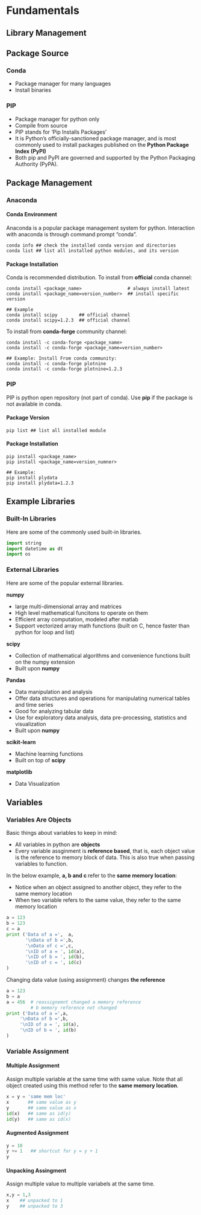 
# Fundamentals

## Library Management

## Package Source

### Conda

- Package manager for many languages  
- Install binaries

### PIP

- Package manager for python only  
- Compile from source  
- PIP stands for 'Pip Installs Packages'  
- It is Python's officially-sanctioned package manager, and is most commonly used to install packages published on the **Python Package Index (PyPI)**  
- Both pip and PyPI are governed and supported by the Python Packaging Authority (PyPA).

## Package Management

### Anaconda

#### Conda Environment {-}

Anaconda is a popular package management system for python. Interaction with anaconda is through command prompt "conda".

```
conda info ## check the installed conda version and directories
conda list ## list all installed python modules, and its version
```

#### Package Installation {-}

Conda is recommended distribution. To install from **official** conda channel:

```
conda install <package_name>                 # always install latest
conda install <package_name=version_number>  ## install specific version

## Example
conda install scipy        ## official channel
conda install scipy=1.2.3  ## official channel
```

To install from **conda-forge** community channel:

```
conda install -c conda-forge <package_name>
conda install -c conda-forge <package_name=version_number>

## Example: Install From conda community:
conda install -c conda-forge plotnine
conda install -c conda-forge plotnine=1.2.3

```

### PIP

PIP is python open repository (not part of conda). Use **pip** if the package is not available in conda.

#### Package Version {-}

```
pip list ## list all installed module
```

#### Package Installation {-}

```
pip install <package_name>
pip install <package_name=version_numner>

## Example: 
pip install plydata
pip install plydata=1.2.3
```

## Example Libraries

### Built-In Libraries

Here are some of the commonly used built-in libraries.

```python
import string
import datetime as dt
import os
```

### External Libraries

Here are some of the popular external libraries.

**numpy**

- large multi-dimensional array and matrices  
- High level mathematical funcitons to operate on them 
- Efficient array computation, modeled after matlab  
- Support vectorized array math functions (built on C, hence faster than python for loop and list)  

**scipy**

- Collection of mathematical algorithms and convenience functions built on the numpy extension  
- Built upon **numpy**

**Pandas**

- Data manipulation and analysis 
- Offer data structures and operations for manipulating numerical tables and time series  
- Good for analyzing tabular data  
- Use for exploratory data analysis, data pre-processing, statistics and visualization
- Built upon **numpy**

**scikit-learn**

- Machine learning functions  
- Built on top of **scipy**

**matplotlib**

- Data Visualization

## Variables

### Variables Are Objects

Basic things about variables to keep in mind:

- All variables in python are **objects**  
- Every variable assginment is **reference based**, that is, each object value is the reference to memory block of data. This is also true when passing variables to function.

In the below example, **a, b and c ** refer to the **same memory location**: 

- Notice when an object assigned to another object, they refer to the same memory location  
- When two variable refers to the same value, they refer to the same memory location

```python
a = 123
b = 123  
c = a
print ('Data of a =',  a,
       '\nData of b =',b,
       '\nData of c =',c,
       '\nID of a = ', id(a),
       '\nID of b = ', id(b),
       '\nID of c = ', id(c)
)
```

Changing data value (using assignment) changes **the reference**

```python
a = 123
b = a
a = 456  # reassignemnt changed a memory reference
         # b memory reference not changed
print ('Data of a =',a,
     '\nData of b =',b,
     '\nID of a = ', id(a),
     '\nID of b = ', id(b)
)
```

### Variable Assignment

#### Multiple Assignment {-}

Assign multiple variable at the same time with same value.  Note that all object created using this method refer to the **same memory location**.

```python
x = y = 'same mem loc'
x       ## same value as y
y       ## same value as x
id(x)   ## same as id(y)
id(y)   ## same as id(x)
```

#### Augmented Assignment {-}

```python
y = 10
y += 1   ## shortcut for y = y + 1
y
```

#### Unpacking Assingment {-}

Assign multiple value to multiple variabels at the same time.

```python
x,y = 1,3
x    ## unpacked to 1
y    ## unpacked to 3
```

